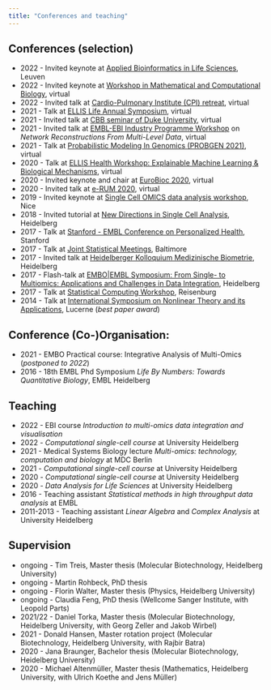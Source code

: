 ```yaml
---
title: "Conferences and teaching"
---
```


## Conferences (selection)
* 2022 - Invited keynote at [Applied Bioinformatics in Life Sciences](https://www.vibconferences.be/events/applied-bioinformatics-in-life-sciences-4th-edition), Leuven 
* 2022 - Invited keynote at [Workshop in Mathematical and Computational Biology](https://sites.google.com/view/wmcb2022/home), virtual 
* 2022 - Invited talk at [Cardio-Pulmonary Institute (CPI) retreat](https://www.cpi-online.de), virtual
* 2021 - Talk at [ELLIS Life Annual Symposium](https://www.ellis-life-heidelberg.eu/latest/?p=214), virtual
* 2021 - Invited talk at [CBB seminar of Duke University](https://genome.duke.edu/education/cbb/computational-biology-seminar), virtual
* 2021 - Invited talk at [EMBL-EBI Industry Programme Workshop](https://www.ebi.ac.uk/industry) on *Network Reconstructions From Multi-Level Data*, virtual
* 2021 - Talk at [Probabilistic Modeling In Genomics (PROBGEN 2021)](https://meetings.cshl.edu/meetings.aspx?meet=PROBGEN&year=21), virtual
* 2020 - Talk at [ELLIS Health Workshop: Explainable Machine Learning & Biological Mechanisms](https://ellis.eu/events/ellis-health-workshop-explainable-machine-learning-biological-mechanisms), virtual
* 2020 - Invited keynote and chair at [EuroBioc 2020](https://eurobioc2020.bioconductor.org), virtual
* 2020 - Invited talk at [e-RUM 2020](https://2020.erum.io), virtual
* 2019 - Invited keynote at [Single Cell OMICS data analysis workshop](https://canceropole-paca.com/agenda/single-cell-omics-data-analysis-workshop-2nd-edition/), Nice
* 2018 - Invited tutorial at [New Directions in Single Cell Analysis](http://www.sound-biomed.eu/2018/02/28/final-consortium-meeting/), Heidelberg
* 2017 - Talk at [Stanford - EMBL Conference on Personalized Health](https://events.stanford.edu/events/706/70645/), Stanford 
* 2017 - Talk at [Joint Statistical Meetings](https://ww2.amstat.org/meetings/jsm/2017/), Baltimore
* 2017 - Invited talk at [Heidelberger Kolloquium Medizinische Biometrie](https://www.klinikum.uni-heidelberg.de/medizinische-informatik/willkommen/veranstaltungen-und-termine/kolloquium/kolloquium/kolloquium), Heidelberg
* 2017 - Flash-talk at [EMBO|EMBL Symposium: From Single- to Multiomics: Applications and Challenges in Data Integration](https://www.embo-embl-symposia.org/symposia/2017/EES17-10/), Heidelberg
* 2017 - Talk at [Statistical Computing Workshop](https://sysbio.uni-ulm.de/ocs/index.php/statcomp/statcomp17), Reisenburg 
* 2014 - Talk at [International Symposium on Nonlinear Theory and its Applications](https://chaos.keiei.shikoku-u.ac.jp/NOLTA14/), Lucerne (*best paper award*)


## Conference (Co-)Organisation:

* 2021 - EMBO Practical course: Integrative Analysis of Multi-Omics (*postponed to 2022*)
* 2016 - 18th EMBL Phd Symposium *Life By Numbers: Towards Quantitative Biology*, EMBL Heidelberg

## Teaching
* 2022 - EBI course *Introduction to multi-omics data integration and visualisation*
* 2022 - *Computational single-cell course* at University Heidelberg
* 2021 - Medical Systems Biology lecture *Multi-omics: technology, computation and biology*
 at MDC Berlin
* 2021 - *Computational single-cell course* at University Heidelberg
* 2020 - *Computational single-cell course* at University Heidelberg
* 2020 - *Data Analysis for Life Sciences* at University Heidelberg
* 2016 - Teaching assistant *Statistical methods in high throughput data analysis* at EMBL
* 2011-2013  - Teaching assistant  *Linear Algebra* and *Complex Analysis* at University Heidelberg


## Supervision
* ongoing - Tim Treis, Master thesis (Molecular Biotechnology, Heidelberg University)
* ongoing - Martin Rohbeck, PhD thesis
* ongoing - Florin Walter, Master thesis (Physics, Heidelberg University)
* ongoing - Claudia Feng, PhD thesis (Wellcome Sanger Institute, with Leopold Parts)
* 2021/22 - Daniel Torka, Master thesis (Molecular Biotechnology, Heidelberg University, with Georg Zeller and Jakob Wirbel)
* 2021 - Donald Hansen, Master rotation project (Molecular Biotechnology, Heidelberg University, with Rajbir Batra)
* 2020 - Jana Braunger, Bachelor thesis (Molecular Biotechnology, Heidelberg University)
* 2020 - Michael Altenmüller, Master thesis (Mathematics, Heidelberg University, with Ulrich Koethe and Jens Müller)